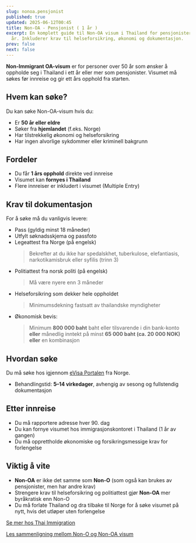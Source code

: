 ```yaml
---
slug: nonoa.pensjonist
published: true
updated: 2025-06-12T00:45
title: Non-OA - Pensjonist ( 1 år )
excerpt: En komplett guide til Non-OA visum i Thailand for pensjonister over 50
  år. Inkluderer krav til helseforsikring, økonomi og dokumentasjon.
prev: false
next: false
---
```

**Non-Immigrant OA-visum** er for personer over 50 år som ønsker å oppholde seg i Thailand i ett år eller mer som pensjonister. Visumet må søkes før innreise og gir ett års opphold fra starten.

## Hvem kan søke?

Du kan søke Non-OA-visum hvis du:

- Er **50 år eller eldre**
- Søker fra **hjemlandet** (f.eks. Norge)
- Har tilstrekkelig økonomi og helseforsikring
- Har ingen alvorlige sykdommer eller kriminell bakgrunn

## Fordeler

- Du får **1 års opphold** direkte ved innreise
- Visumet kan **fornyes i Thailand**
- Flere innreiser er inkludert i visumet (Multiple Entry)

## Krav til dokumentasjon

For å søke må du vanligvis levere:

- Pass (gyldig minst 18 måneder)
- Utfylt søknadsskjema og passfoto
- Legeattest fra Norge (på engelsk)  
  > Bekrefter at du ikke har spedalskhet, tuberkulose, elefantiasis, narkotikamisbruk eller syfilis (trinn 3)
- Politiattest fra norsk politi (på engelsk)  
  > Må være nyere enn 3 måneder
- Helseforsikring som dekker hele oppholdet  
  > Minimumsdekning fastsatt av thailandske myndigheter
- Økonomisk bevis:  
  > Minimum **800 000 baht** baht eller tilsvarende i din bank-konto
  > **eller** månedlig inntekt på minst **65 000 baht (ca. 20 000 NOK)**  
  > **eller** en kombinasjon

## Hvordan søke

Du må søke hos igjennom [eVisa Portalen](https://www.thaievisa.go.th/) fra Norge.
- Behandlingstid: **5–14 virkedager**, avhengig av sesong og fullstendig dokumentasjon

## Etter innreise

- Du må rapportere adresse hver 90. dag
- Du kan fornye visumet hos immigrasjonskontoret i Thailand (1 år av gangen)
- Du må opprettholde økonomiske og forsikringsmessige krav for forlengelse

## Viktig å vite

- **Non-OA** er ikke det samme som **Non-O** (som også kan brukes av pensjonister, men har andre krav)
- Strengere krav til helseforsikring og politiattest gjør **Non-OA** mer byråkratisk enn Non-O
- Du må forlate Thailand og dra tilbake til Norge for å søke visumet på nytt, hvis det utløper uten forlengelse

[Se mer hos Thai Immigration](https://www.immigration.go.th/)

[Les sammenligning mellom Non-O og Non-OA visum](/visumguiden/non-o-eller-non-oa/)
